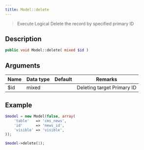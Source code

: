 ```yaml
---
title: Model::delete
---
```


> Execute Logical Delete the record by specified primary ID


## Description

```php
public void Model::delete( mixed $id )
```


## Arguments

| Name  | Data type | Default | Remarks                    |
| ----- | --------- | ------- | -------------------------- |
| $id   | mixed     |         | Deleting target Primary ID |


## Example

```php title="Controller"
$model = new Model(false, array(
    'table'   => 'cms_news',
    'id'      => 'news_id',
    'visible' => 'visible',
));

$model->delete(1);
```